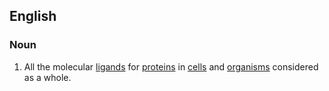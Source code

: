 ==English==

===Noun===
{{wikipedia}}
{{en-noun}}

# {{lb|en|biochemistry}} All the molecular [[ligand]]s for [[protein]]s in [[cell]]s and [[organism]]s considered as a whole.